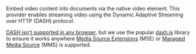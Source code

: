 Embed video content into documents via the native video element. This provider enables
streaming video using the Dynamic Adaptive Streaming over HTTP (DASH) protocol.

[DASH isn't supported in any browser][can-i-dash], but we use the popular [dash.js][dashjs] library to
ensure it works anywhere [Media Source Extensions][can-i-mse] (MSE) or [Managed Media Source][can-i-mms]
(MMS) is supported.

[dashjs]: https://github.com/Dash-Industry-Forum/dash.js
[can-i-dash]: https://caniuse.com/?search=dash
[can-i-mse]: https://caniuse.com/mediasource
[can-i-mms]: https://caniuse.com/mdn-api_managedmediasource
